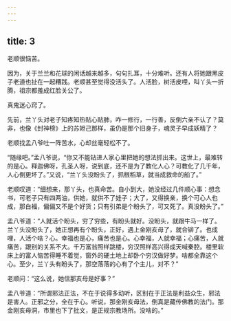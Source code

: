 ```yaml
---
---
---
```

title: 3
---



老顺很恼苦。

因为，关于兰兰和花球的闲话越来越多，句句扎耳，十分难听。还有人将她跟黑皮子老道也扯在一起糟践。老顺甚至觉得没活头了。人活脸，树活皮哩，叫丫头一折腾，祖宗都羞成红脸关公了。

真鬼迷心窍了。

先前，兰丫头对老子知疼知热贴心贴肺，咋一修行，一行善，反倒六亲不认了？莫非，也像《封神榜》上的苏妲己那样，虽仍是那个旧身子，魂灵子早成妖精了？

老顺找孟八爷吐一阵苦水，心却丝毫轻松不了。

“随缘吧。”孟八爷说，“你又不能钻进人家心里把她的想法抓出来。这世上，最难转的是心。释迦佛呀，孔圣人呀，说到底，还不是为了教化人心？可教化了几千年，人心倒更坏了。”又说，“兰丫头没盼头了，抓根稻草，就当成救命的船了。”

老顺叹道：“细想来，那丫头，也真命苦。自小到大，她没经过几件顺心事：想念书，可老子只有四两油，供她，就供不了娃子；大了，又得换亲，换个可心人也成，那白福，偏偏又不是个好货；只有引弟是个盼头了，可又死了。真没盼头了。”

孟八爷道：“人就活个盼头，穷了穷些，有盼头就好。没盼头，就跟牛马一样了。兰丫头没盼头了，她正想再有个盼头，正好，遇上金刚亥母了，就合铆了。也成哩，人活个啥？心。幸福也是心，痛苦也是心。心幸福，人就幸福；心痛苦，人就痛苦，跟别的关系不大。千万富翁照样跳楼，穷汉照样高兴得成天喊秦腔。楼里软床上的富人恼苦得睡不着觉，窗外的硬土地上却卧个穷汉做好梦。啥都全靠这个心。至少，兰丫头有盼头了，那空落落的心有了个主儿，对不？”

老顺问：“这么说，她信那亥母是好事？”

孟八爷道：“所谓邪法正法，不在于说得多动听，区别在于正法是利益众生，邪法是害人。正邪之分，全在于心。听说，那金刚亥母法，倒真是藏传佛教的法门。那金刚亥母洞，市里也下了批文，是正规宗教场所。没啥的。”